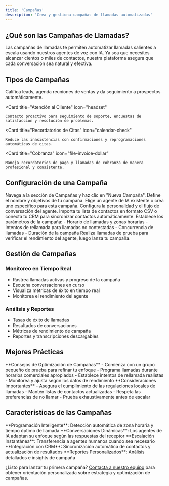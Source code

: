 ```yaml
---
title: 'Campañas'
description: 'Crea y gestiona campañas de llamadas automatizadas'
---
```


## ¿Qué son las Campañas de Llamadas?

Las campañas de llamadas te permiten automatizar llamadas salientes a escala usando nuestros agentes de voz con IA. Ya sea que necesites alcanzar cientos o miles de contactos, nuestra plataforma asegura que cada conversación sea natural y efectiva.

## Tipos de Campañas

<CardGroup cols={2}>
  <Card 
    title="Ventas y Generación de Leads" 
    icon="money-bill-trend-up"
  >
    Califica leads, agenda reuniones de ventas y da seguimiento a prospectos automáticamente.
  </Card>

  <Card 
    title="Atención al Cliente" 
    icon="headset"
  >
    Contacto proactivo para seguimiento de soporte, encuestas de satisfacción y resolución de problemas.
  </Card>

  <Card 
    title="Recordatorios de Citas" 
    icon="calendar-check"
  >
    Reduce las inasistencias con confirmaciones y reprogramaciones automáticas de citas.
  </Card>

  <Card 
    title="Cobranza" 
    icon="file-invoice-dollar"
  >
    Maneja recordatorios de pago y llamadas de cobranza de manera profesional y consistente.
  </Card>
</CardGroup>

## Configuración de una Campaña

<Steps>
  <Step title="Crear Campaña">
    Navega a la sección de Campañas y haz clic en "Nueva Campaña". Define el nombre y objetivos de tu campaña.
  </Step>
  <Step title="Seleccionar o Crear Agente">
    Elige un agente de IA existente o crea uno específico para esta campaña. Configura la personalidad y el flujo de conversación del agente.
  </Step>
  <Step title="Cargar Contactos">
    Importa tu lista de contactos en formato CSV o conecta tu CRM para sincronizar contactos automáticamente.
  </Step>
  <Step title="Configurar Ajustes">
    Establece los parámetros de la campaña:
    - Horario de llamadas y zonas horarias
    - Intentos de rellamada para llamadas no contestadas
    - Concurrencia de llamadas
    - Duración de la campaña
  </Step>
  <Step title="Probar y Lanzar">
    Realiza llamadas de prueba para verificar el rendimiento del agente, luego lanza tu campaña.
  </Step>
</Steps>

## Gestión de Campañas

### Monitoreo en Tiempo Real
- Rastrea llamadas activas y progreso de la campaña
- Escucha conversaciones en curso
- Visualiza métricas de éxito en tiempo real
- Monitorea el rendimiento del agente

### Análisis y Reportes
- Tasas de éxito de llamadas
- Resultados de conversaciones
- Métricas de rendimiento de campaña
- Reportes y transcripciones descargables

## Mejores Prácticas

<Tip>
**Consejos de Optimización de Campañas**
- Comienza con un grupo pequeño de prueba para refinar tu enfoque
- Programa llamadas durante horarios comerciales apropiados
- Establece intentos de rellamada realistas
- Monitorea y ajusta según los datos de rendimiento
</Tip>

<Warning>
**Consideraciones Importantes**
- Asegura el cumplimiento de las regulaciones locales de llamadas
- Mantén listas de contactos actualizadas
- Respeta las preferencias de no llamar
- Prueba exhaustivamente antes de escalar
</Warning>

## Características de las Campañas

<Check>
**Programación Inteligente**: Detección automática de zona horaria y tiempo óptimo de llamada
</Check>
<Check>
**Conversaciones Dinámicas**: Los agentes de IA adaptan su enfoque según las respuestas del receptor
</Check>
<Check>
**Escalación Instantánea**: Transferencia a agentes humanos cuando sea necesario
</Check>
<Check>
**Integración con CRM**: Sincronización automática de contactos y actualización de resultados
</Check>
<Check>
**Reportes Personalizados**: Análisis detallados e insights de campaña
</Check>

¿Listo para lanzar tu primera campaña? [Contacta a nuestro equipo](../soporte) para obtener orientación personalizada sobre estrategia y optimización de campañas.